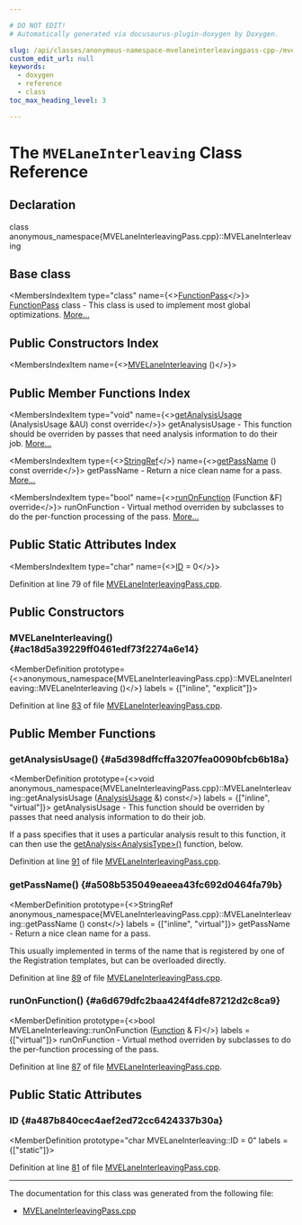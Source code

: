 ```yaml
---

# DO NOT EDIT!
# Automatically generated via docusaurus-plugin-doxygen by Doxygen.

slug: /api/classes/anonymous-namespace-mvelaneinterleavingpass-cpp-/mvelaneinterleaving
custom_edit_url: null
keywords:
  - doxygen
  - reference
  - class
toc_max_heading_level: 3

---
```





# The `MVELaneInterleaving` Class Reference

<DoxygenPage pluginConfig={pluginConfig}>



## Declaration

<CodeBlock>class anonymous_namespace{MVELaneInterleavingPass.cpp}::MVELaneInterleaving</CodeBlock>

## Base class

<MembersIndex>

<MembersIndexItem
  type="class"
  name={<><a href="/docs/api/classes/llvm/functionpass">FunctionPass</a></>}>
<a href="/docs/api/classes/llvm/functionpass">FunctionPass</a> class - This class is used to implement most global optimizations. <a href="/docs/api/classes/llvm/functionpass/#details">More...</a>
</MembersIndexItem>

</MembersIndex>

## Public Constructors Index

<MembersIndex>

<MembersIndexItem
  name={<><a href="#ac18d5a39229ff0461edf73f2274a6e14">MVELaneInterleaving</a> ()</>}>
</MembersIndexItem>

</MembersIndex>

## Public Member Functions Index

<MembersIndex>

<MembersIndexItem
  type="void"
  name={<><a href="#a5d398dffcffa3207fea0090bfcb6b18a">getAnalysisUsage</a> (AnalysisUsage &amp;AU) const override</>}>
getAnalysisUsage - This function should be overriden by passes that need analysis information to do their job. <a href="#a5d398dffcffa3207fea0090bfcb6b18a">More...</a>
</MembersIndexItem>

<MembersIndexItem
  type={<><a href="/docs/api/classes/llvm/stringref">StringRef</a></>}
  name={<><a href="#a508b535049eaeea43fc692d0464fa79b">getPassName</a> () const override</>}>
getPassName - Return a nice clean name for a pass. <a href="#a508b535049eaeea43fc692d0464fa79b">More...</a>
</MembersIndexItem>

<MembersIndexItem
  type="bool"
  name={<><a href="#a6d679dfc2baa424f4dfe87212d2c8ca9">runOnFunction</a> (Function &amp;F) override</>}>
runOnFunction - Virtual method overriden by subclasses to do the per-function processing of the pass. <a href="#a6d679dfc2baa424f4dfe87212d2c8ca9">More...</a>
</MembersIndexItem>

</MembersIndex>

## Public Static Attributes Index

<MembersIndex>

<MembersIndexItem
  type="char"
  name={<><a href="#a487b840cec4aef2ed72cc6424337b30a">ID</a> = 0</>}>
</MembersIndexItem>

</MembersIndex>


Definition at line 79 of file <a href="/docs/api/files/lib/lib/target/lib/target/arm/mvelaneinterleavingpass-cpp">MVELaneInterleavingPass.cpp</a>.

<SectionDefinition>

## Public Constructors

### MVELaneInterleaving() {#ac18d5a39229ff0461edf73f2274a6e14}

<MemberDefinition
  prototype={<>anonymous&#95;namespace&#123;MVELaneInterleavingPass.cpp&#125;::MVELaneInterleaving::MVELaneInterleaving ()</>}
  labels = {["inline", "explicit"]}>

Definition at line <a href="/docs/api/files/lib/lib/target/lib/target/arm/mvelaneinterleavingpass-cpp/#l00083">83</a> of file <a href="/docs/api/files/lib/lib/target/lib/target/arm/mvelaneinterleavingpass-cpp">MVELaneInterleavingPass.cpp</a>.
</MemberDefinition>

</SectionDefinition>

<SectionDefinition>

## Public Member Functions

### getAnalysisUsage() {#a5d398dffcffa3207fea0090bfcb6b18a}

<MemberDefinition
  prototype={<>void anonymous&#95;namespace&#123;MVELaneInterleavingPass.cpp&#125;::MVELaneInterleaving::getAnalysisUsage (<a href="/docs/api/classes/llvm/analysisusage">AnalysisUsage</a> &amp;) const</>}
  labels = {["inline", "virtual"]}>
getAnalysisUsage - This function should be overriden by passes that need analysis information to do their job.

If a pass specifies that it uses a particular analysis result to this function, it can then use the <a href="/docs/api/classes/llvm/pass/#a4863e5e463fb79955269fbf7fbf52b80">getAnalysis&lt;AnalysisType&gt;()</a> function, below.

Definition at line <a href="/docs/api/files/lib/lib/target/lib/target/arm/mvelaneinterleavingpass-cpp/#l00091">91</a> of file <a href="/docs/api/files/lib/lib/target/lib/target/arm/mvelaneinterleavingpass-cpp">MVELaneInterleavingPass.cpp</a>.
</MemberDefinition>

### getPassName() {#a508b535049eaeea43fc692d0464fa79b}

<MemberDefinition
  prototype={<>StringRef anonymous&#95;namespace&#123;MVELaneInterleavingPass.cpp&#125;::MVELaneInterleaving::getPassName () const</>}
  labels = {["inline", "virtual"]}>
getPassName - Return a nice clean name for a pass.

This usually implemented in terms of the name that is registered by one of the Registration templates, but can be overloaded directly.

Definition at line <a href="/docs/api/files/lib/lib/target/lib/target/arm/mvelaneinterleavingpass-cpp/#l00089">89</a> of file <a href="/docs/api/files/lib/lib/target/lib/target/arm/mvelaneinterleavingpass-cpp">MVELaneInterleavingPass.cpp</a>.
</MemberDefinition>

### runOnFunction() {#a6d679dfc2baa424f4dfe87212d2c8ca9}

<MemberDefinition
  prototype={<>bool MVELaneInterleaving::runOnFunction (<a href="/docs/api/classes/llvm/function">Function</a> &amp; F)</>}
  labels = {["virtual"]}>
runOnFunction - Virtual method overriden by subclasses to do the per-function processing of the pass.

Definition at line <a href="/docs/api/files/lib/lib/target/lib/target/arm/mvelaneinterleavingpass-cpp/#l00087">87</a> of file <a href="/docs/api/files/lib/lib/target/lib/target/arm/mvelaneinterleavingpass-cpp">MVELaneInterleavingPass.cpp</a>.
</MemberDefinition>

</SectionDefinition>

<SectionDefinition>

## Public Static Attributes

### ID {#a487b840cec4aef2ed72cc6424337b30a}

<MemberDefinition
  prototype="char MVELaneInterleaving::ID = 0"
  labels = {["static"]}>

Definition at line <a href="/docs/api/files/lib/lib/target/lib/target/arm/mvelaneinterleavingpass-cpp/#l00081">81</a> of file <a href="/docs/api/files/lib/lib/target/lib/target/arm/mvelaneinterleavingpass-cpp">MVELaneInterleavingPass.cpp</a>.
</MemberDefinition>

</SectionDefinition>

<hr/>

The documentation for this class was generated from the following file:

<ul>
<li><a href="/docs/api/files/lib/lib/target/lib/target/arm/mvelaneinterleavingpass-cpp">MVELaneInterleavingPass.cpp</a></li>
</ul>

</DoxygenPage>
